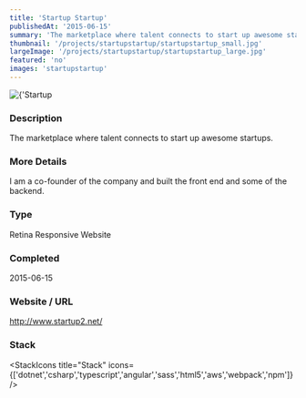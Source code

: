 ```yaml
---
title: 'Startup Startup'
publishedAt: '2015-06-15'
summary: 'The marketplace where talent connects to start up awesome startups.'
thumbnail: '/projects/startupstartup/startupstartup_small.jpg'
largeImage: '/projects/startupstartup/startupstartup_large.jpg'
featured: 'no'
images: 'startupstartup'
---
```


<div className="relative w-full h-[400px] sm:h-[600px] md:h-[760px] lg:h-[920px]">
  <Image
    alt={'Startup Startup'}
    src={'/projects/startupstartup/startupstartup.jpg'}
    sizes="(max-width: 640px) 100%, 100%"
    fill={true}
    priority
    style={{
      objectFit: 'contain'
    }}
  />
</div>

### Description

The marketplace where talent connects to start up awesome startups.

### More Details

I am a co-founder of the company and built the front end and some of the backend.

### Type

Retina Responsive Website


### Completed
2015-06-15

### Website / URL
http://www.startup2.net/


### Stack

<StackIcons
  title="Stack"
  icons={['dotnet','csharp','typescript','angular','sass','html5','aws','webpack','npm']}
  />
